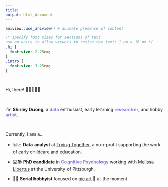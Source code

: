 ```yaml
---
title: 
output: html_document
---
```


```r
aniview::use_aniview() # animate presence of content
```

```css
/* specify font sizes for sections of text
use em units to allow viewers to resize the text; 1 em = 16 px */
.hi {
  font-size: 2.25em;
}
.intro {
  font-size: 3.25em;
}
```

<!-- for accessing the link icons --> 
<script src="https://kit.fontawesome.com/455169677b.js" crossorigin="anonymous"></script> 



<br>

::: {.aniview data-av-animation="fadeInLeft"}

<p class="hi"> 
Hi, there! 👩🏻‍💻👋🏼 
</p>

:::

<br>

::: {.aniview data-av-animation="fadeInRight"}

<p class="intro"> 

I'm **Shirley Duong**, a <font color = "#8c7edc">**data**</font> enthusiast, early learning <font color = "#8c7edc">**researcher**</font>, and hobby <font color = "#8c7edc">**artist**</font>.
</p>

:::

<br>

::: {.aniview data-av-animation="fadeInUp"}

Currently, I am a...

- 📊📈 <b>Data analyst</b> at <a href=https://tryingtogether.org/>Trying Together</a>, a non-profit supporting the work of early childcare and education.

- 💻📚 <b>PhD candidate</b> in <font color = "#8c7edc">**Cognitive Psychology**</font> working with <a href=https://www.lrdc.pitt.edu/people/researcher-detail.cshtml?id=530>Melissa Libertus</a> at the University of Pittsburgh.

- 🧵🧩 <b>Serial hobbyist</b> focused on [pie art](https://s-duong.github.io/art.html) 🥧 at the moment

:::